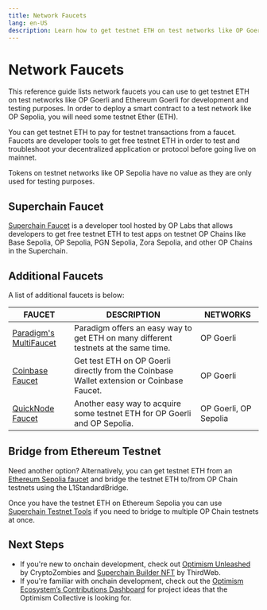 ```yaml
---
title: Network Faucets
lang: en-US
description: Learn how to get testnet ETH on test networks like OP Goerli and Ethereum Goerli for development and testing purposes.
---
```



# Network Faucets

This reference guide lists network faucets you can use to get testnet ETH on test networks like OP Goerli and Ethereum Goerli for development and testing purposes.
In order to deploy a smart contract to a test network like OP Sepolia, you will need some testnet Ether (ETH).

You can get testnet ETH to pay for testnet transactions from a faucet. Faucets are developer tools to get free testnet ETH in order to test and troubleshoot your decentralized application or protocol before going live on mainnet.

<Callout type="info">
  Tokens on testnet networks like OP Sepolia have no value as they are only used for testing purposes.
</Callout>

## Superchain Faucet

[Superchain Faucet](https://app.optimism.io/faucet?utm_source=docs) is a developer tool hosted by OP Labs that allows developers to get free testnet ETH to test apps on testnet OP Chains like Base Sepolia, OP Sepolia, PGN Sepolia, Zora Sepolia, and other OP Chains in the Superchain.

## Additional Faucets

A list of additional faucets is below:

|                       FAUCET                        |                                           DESCRIPTION                                            |    NETWORKS    |
|-----------------------------------------------------|--------------------------------------------------------------------------------------------------|--------------|
| [Paradigm's MultiFaucet](https://faucet.paradigm.xyz/)    | Paradigm offers an easy way to get ETH on many different testnets at the same time. | OP Goerli  |
| [Coinbase Faucet](https://coinbase.com/faucets/optimism-goerli-faucet)    | Get test ETH on OP Goerli directly from the Coinbase Wallet extension or Coinbase Faucet. | OP Goerli  |
| [QuickNode Faucet](https://faucet.quicknode.com/optimism/)    | Another easy way to acquire some testnet ETH for OP Goerli and OP Sepolia. | OP Goerli, OP Sepolia  |

## Bridge from Ethereum Testnet

Need another option? Alternatively, you can get testnet ETH from an [Ethereum Sepolia faucet](https://sepoliafaucet.com/) and bridge the testnet ETH to/from OP Chain testnets using the L1StandardBridge.

Once you have the testnet ETH on Ethereum Sepolia you can use [Superchain Testnet Tools](https://www.superchain.tools/) if you need to bridge to multiple OP Chain testnets at once.

## Next Steps

*   If you're new to onchain development, check out [Optimism Unleashed](https://cryptozombies.io/en/optimism) by CryptoZombies and [Superchain Builder NFT](https://blog.thirdweb.com/optimism-superchain-faucet-nft) by ThirdWeb.
*   If you're familiar with onchain development, check out the [Optimism Ecosystem’s Contributions Dashboard](https://optimism.io/ideas/) for project ideas that the Optimism Collective is looking for.
